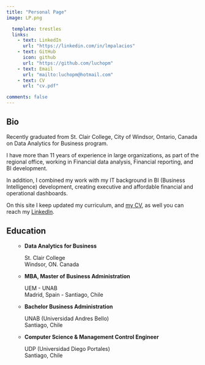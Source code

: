 ```yaml
---
title: "Personal Page"
image: LP.png

  template: trestles
  links:
    - text: LinkedIn
      url: "https://linkedin.com/in/lmpalacios"
    - text: GitHub
      icon: github
      url: "https://github.com/luchopm"
    - text: Email
      url: "mailto:luchopm@hotmail.com"
    - text: CV
      url: "cv.pdf"

comments: false
---
```


::: {.column-page}

## Bio

Recently graduated from St. Clair College,  City of Windsor, Ontario, Canada on Data Analytics for Business program.

I have more than 11 years of experience in large organizations, as part of the regional office, working in Financial data analysis, Financial reporting, and BI development.

In addition, I combined my work with my IT background in BI (Business Intelligence) development, creating executive and affordable financial and operational dashboards. 

On this site I keep updated my curriculum, and [my CV](cv.pdf), as well you can reach my [LinkedIn](https://linkedin.com/in/lmpalacios).

<p></p>



<!-- ## Selected Projects -->

<!-- #### Publications -->

<!-- **unifir: A Unifying API for Interacting with Unity from R.** Mahoney, MJ, Beier, CM, and Ackerman, AC. 2022. Journal of Open Source Software 7(73): 4388. [https://doi.org/10.21105/joss.04388](https://doi.org/10.21105/joss.04388) -->

<!-- **terrainr: An R package for creating immersive virtual environments.** Mahoney, MJ, Beier, CM, and Ackerman, AC. 2022. Journal of Open Source Software, 7(69): 4060. [https://doi.org/10.21105/joss.04060](https://doi.org/10.21105/joss.04060) -->

<!-- **Stem size selectivity is stronger than species preferences for beaver, a central place forager.**  Mahoney, M. J. and Stella, J. C. 2020. Forest Ecology and Management, 475, 118331. [https://doi.org/10.1016/j.foreco.2020.118331](https://doi.org/10.1016/j.foreco.2020.118331). -->

<!-- #### R Packages -->

<!-- **[unifir](https://github.com/mikemahoney218/unifir)** | A Unifying API for Working with Unity in R | 2022   -->
<!-- **[terrainr](https://github.com/ropensci/terrainr)** | Retrieve Data from the USGS National Map and Transform it for 3D Landscape Visualizations | 2021   -->
<!-- **[heddlr](https://github.com/mikemahoney218/heddlr)** | Functional Programming Concepts for R Markdown Documents | 2020 -->

## Education
<ul>

-   **Data Analytics for Business** <br>
    <p class= "grad-location">  
    St. Clair College <br>
    Windsor, ON. Canada
    </p>


-   **MBA, Master of Business Administration** <br>
    <p class= "grad-location">  
    UEM - UNAB <br>
    Madrid, Spain - Santiago, Chile
    </p>
    
    
-   **Bachelor Business Administration ** <br>
    <p class= "grad-location">  
    UNAB (Universidad Andres Bello) <br>
    Santiago, Chile
    </p>
    
-   **Computer Science & Management Control Engineer** <br>
    <p class= "grad-location">  
    UDP (Universidad Diego Portales) <br>
    Santiago, Chile
    </p>

</ul>



:::
